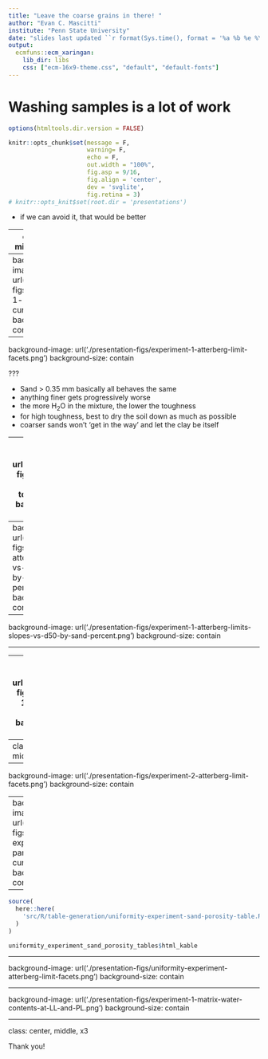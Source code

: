 ```yaml
---
title: "Leave the coarse grains in there! "
author: "Evan C. Mascitti"
institute: "Penn State University"
date: "slides last updated ``r format(Sys.time(), format = '%a %b %e %Y, %I%:%M %p')``"
output:
  ecmfuns::ecm_xaringan:
    lib_dir: libs
    css: ["ecm-16x9-theme.css", "default", "default-fonts"]
---
```




# Washing samples is a lot of work

```r
options(htmltools.dir.version = FALSE)

knitr::opts_chunk$set(message = F,
                      warning= F,
                      echo = F,
                      out.width = "100%",
                      fig.asp = 9/16,
                      fig.align = 'center',
                      dev = 'svglite',
                      fig.retina = 3)
# knitr::opts_knit$set(root.dir = 'presentations')
```

- if we can avoid it, that would be better

---
class: center, middle, big-table

```r
# have to set working directory for this chunk to source the script 
#setwd(here::here())
source(here::here('src/R/table-generation/USGA-sieve-sizes-table.R'))
usga_sand_sizes_html_kable
```


---
background-image: url('./presentation-figs/experiment-1-particle-size-curves.png')
background-size: contain

---
background-image: url('./presentation-figs/experiment-1-atterberg-limit-facets.png')
background-size: contain

???

- Sand > 0.35 mm basically all behaves the same 
- anything finer gets progressively worse 
- the more H~2~O in the mixture, the lower the toughness
- for high toughness, best to dry the soil down as much as possible
- coarser sands won't 'get in the way' and let the clay be itself


---
background-image: url('./presentation-figs/experiment-1-estimated-toughness.png')
background-size: contain

---
background-image: url('./presentation-figs/experiment-1-atterberg-limits-vs-d50-faceted-by-sand-percent.png')
background-size: contain

---
background-image: url('./presentation-figs/experiment-1-atterberg-limits-slopes-vs-d50-by-sand-percent.png')
background-size: contain

---

---
background-image: url('./presentation-figs/experiment-1-d50-effect-size.png')
background-size: contain

---
class: center, middle, med-table 
```r
source(here::here('src/R/table-generation/shape-experiment-ANOVA-table.R'))
shape_experiment_anova_tables$html_kable
```

---
background-image: url('./presentation-figs/experiment-2-atterberg-limit-facets.png')
background-size: contain

---
background-image: url('./presentation-figs/uniformity-experiment-particle-size-curves.png')
background-size: contain


---

```r
source(
  here::here(
    'src/R/table-generation/uniformity-experiment-sand-porosity-table.R'
  )
)

uniformity_experiment_sand_porosity_tables$html_kable
```

---

background-image: url('./presentation-figs/uniformity-experiment-atterberg-limit-facets.png')
background-size: contain

---

background-image: url('./presentation-figs/experiment-1-matrix-water-contents-at-LL-and-PL.png')
background-size: contain

---
class: center, middle, x3

Thank you!




